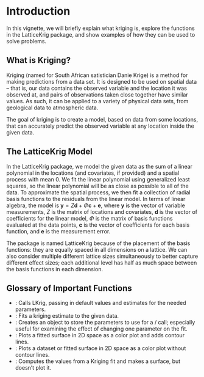 # Introduction

In this vignette, we will briefly explain what kriging is, explore the functions in the LatticeKrig package, and show examples of how they can be used to solve problems.

## What is Kriging?

Kriging (named for South African satistician Danie Krige) is a method for making predictions from a data set. It is designed to be used on spatial data -- that is, our data contains the observed variable and the location it was observed at, and pairs of observations taken close together have similar values. As such, it can be applied to a variety of physical data sets, from geological data to atmospheric data.

The goal of kriging is to create a model, based on data from some locations, that can accurately predict the observed variable at any location inside the given data. 

## The LatticeKrig Model

In the LatticeKrig package, we model the given data as the sum of a linear polynomial in the locations (and covariates, if provided) and a spatial process with mean 0. We fit the linear polynomial using generalized least squares, so the linear polynomial will be as close as possible to all of the data. To approximate the spatial process, we then fit a collection of radial basis functions to the residuals from the linear model. In terms of linear algebra, the model is $\mathbf y = Z \mathbf d + \Phi \mathbf c + \mathbf e$, where $\mathbf y$ is the vector of variable measurements, $Z$ is the matrix of locations and covariates, $\mathbf d$ is the vector of coefficients for the linear model, $\Phi$ is the matrix of basis functions evaluated at the data points, $\mathbf c$ is the vector of coefficients for each basis function, and $\mathbf e$ is the measurement error. 

The package is named LatticeKrig because of the placement of the basis functions: they are equally spaced in all dimensions on a lattice. We can also consider multiple different lattice sizes simultaneously to better capture different effect sizes; each additional level has half as much space between the basis functions in each dimension.

## Glossary of Important Functions

* \ttt{LatticeKrig}: Calls LKrig, passing in default values and estimates for the needed parameters.
* \ttt{LKrig}: Fits a kriging estimate to the given data.
* \ttt{LKrigSetup}: Creates an object to store the parameters to use for a \ttt{LatticeKrig} / \ttt{LKrig} call; especially useful for examining the effect of changing one parameter on the fit.
* \ttt{surface}: Plots a fitted surface in 2D space as a color plot and adds contour lines.
* \ttt{image.plot}: Plots a dataset or fitted surface in 2D space as a color plot without contour lines.
* \ttt{predictSurface}: Computes the values from a Kriging fit and makes a surface, but doesn't plot it.

